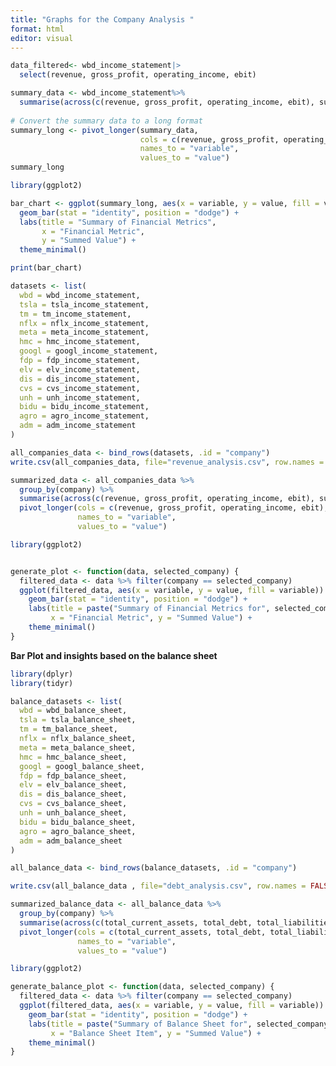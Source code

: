 ```yaml
---
title: "Graphs for the Company Analysis "
format: html
editor: visual
---
```


```r
data_filtered<- wbd_income_statement|>
  select(revenue, gross_profit, operating_income, ebit)

summary_data <- wbd_income_statement%>%
  summarise(across(c(revenue, gross_profit, operating_income, ebit), sum, na.rm = TRUE))
  
# Convert the summary data to a long format
summary_long <- pivot_longer(summary_data, 
                             cols = c(revenue, gross_profit, operating_income, ebit), 
                             names_to = "variable", 
                             values_to = "value")
summary_long
```

```r
library(ggplot2)

bar_chart <- ggplot(summary_long, aes(x = variable, y = value, fill = variable)) +
  geom_bar(stat = "identity", position = "dodge") +
  labs(title = "Summary of Financial Metrics",
       x = "Financial Metric",
       y = "Summed Value") +
  theme_minimal()

print(bar_chart)

```

```r
datasets <- list(
  wbd = wbd_income_statement,
  tsla = tsla_income_statement,
  tm = tm_income_statement,
  nflx = nflx_income_statement,
  meta = meta_income_statement,
  hmc = hmc_income_statement,
  googl = googl_income_statement,
  fdp = fdp_income_statement,
  elv = elv_income_statement,
  dis = dis_income_statement,
  cvs = cvs_income_statement,
  unh = unh_income_statement,
  bidu = bidu_income_statement,
  agro = agro_income_statement,
  adm = adm_income_statement
)

all_companies_data <- bind_rows(datasets, .id = "company")
write.csv(all_companies_data, file="revenue_analysis.csv", row.names = FALSE)

```

```r
summarized_data <- all_companies_data %>%
  group_by(company) %>%
  summarise(across(c(revenue, gross_profit, operating_income, ebit), sum, na.rm = TRUE)) %>%
  pivot_longer(cols = c(revenue, gross_profit, operating_income, ebit), 
               names_to = "variable", 
               values_to = "value")

library(ggplot2)


generate_plot <- function(data, selected_company) {
  filtered_data <- data %>% filter(company == selected_company)
  ggplot(filtered_data, aes(x = variable, y = value, fill = variable)) +
    geom_bar(stat = "identity", position = "dodge") +
    labs(title = paste("Summary of Financial Metrics for", selected_company),
         x = "Financial Metric", y = "Summed Value") +
    theme_minimal()
}

```

**Bar Plot and insights based on the balance sheet**

```r
library(dplyr)
library(tidyr)

balance_datasets <- list(
  wbd = wbd_balance_sheet,
  tsla = tsla_balance_sheet,
  tm = tm_balance_sheet,
  nflx = nflx_balance_sheet,
  meta = meta_balance_sheet,
  hmc = hmc_balance_sheet,
  googl = googl_balance_sheet,
  fdp = fdp_balance_sheet,
  elv = elv_balance_sheet,
  dis = dis_balance_sheet,
  cvs = cvs_balance_sheet,
  unh = unh_balance_sheet,
  bidu = bidu_balance_sheet,
  agro = agro_balance_sheet,
  adm = adm_balance_sheet
)

all_balance_data <- bind_rows(balance_datasets, .id = "company")

write.csv(all_balance_data , file="debt_analysis.csv", row.names = FALSE)

```

```r
summarized_balance_data <- all_balance_data %>%
  group_by(company) %>%
  summarise(across(c(total_current_assets, total_debt, total_liabilities, shareholders_equity), sum, na.rm = TRUE)) %>%
  pivot_longer(cols = c(total_current_assets, total_debt, total_liabilities, shareholders_equity),
               names_to = "variable",
               values_to = "value")

library(ggplot2)

```

```r
generate_balance_plot <- function(data, selected_company) {
  filtered_data <- data %>% filter(company == selected_company)
  ggplot(filtered_data, aes(x = variable, y = value, fill = variable)) +
    geom_bar(stat = "identity", position = "dodge") +
    labs(title = paste("Summary of Balance Sheet for", selected_company),
         x = "Balance Sheet Item", y = "Summed Value") +
    theme_minimal()
}

```
